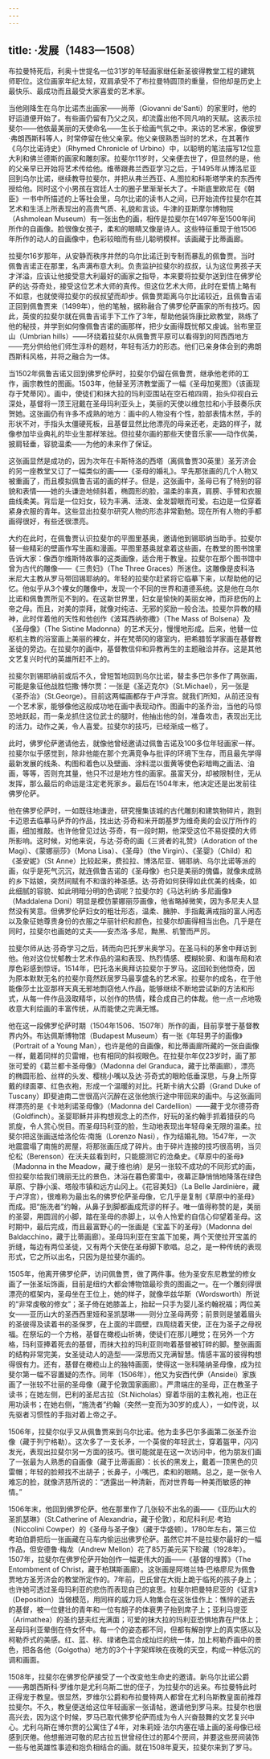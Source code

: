 ```yaml
---
---
---
```

title: ·发展（1483—1508）
---




布拉曼特死后，利奥十世提名一位31岁的年轻画家继任新圣彼得教堂工程的建筑师职位。这位画家年纪太轻，双肩承受不了布拉曼特圆顶的重量，但他却是历史上最快乐、最成功而且最受大家喜爱的艺术家。

当他刚降生在乌尔比诺杰出画家——尚蒂（Giovanni de'Santi）的家里时，他的好运道便开始了。有些画仍留有乃父之风，却流露出他不同凡响的天赋。这表示拉斐尔——他依最美丽的天使命名——生长于绘画气氛之中。来访的艺术家，像彼罗·弗朗西斯科等人，时常停留在他父亲家。他父亲很熟悉当时的艺术，在其著作《乌尔比诺诗史》（Rhymed Chronicle of Urbino）中，以聪明的笔法描写12位意大利和佛兰德斯的画家和雕刻家。拉斐尔11岁时，父亲便去世了，但显然的是，他的父亲早已开始将艺术传给他。维蒂跟弗兰西亚学习之后，于1495年从博洛尼亚回到乌尔比诺，继续教导拉斐尔，并把从弗兰西亚、A.图拉和科斯塔学来的东西传授给他。同时这个小男孩在宫廷人士的圈子里渐渐长大了。卡斯底里欧尼在《朝臣》一书中所描述的上等社会里，乌尔比诺的读书人之间，已开始流传拉斐尔在其艺术和生活上所表现出的高贵气质、礼貌和言谈。牛津的亚斯摩尔博物院（Ashmolean Museum）有一张出色的画，相传是拉斐尔在1497年至1500年间所作的自画像。脸很像女孩子，柔和的眼睛又像是诗人。这些特征重现于他1506年所作的动人的自画像中，色彩较暗而有些儿聪明模样。该画藏于比蒂画廊。

拉斐尔16岁那年，从安静而秩序井然的乌尔比诺迁到专制而暴乱的佩鲁贾。当时佩鲁吉诺正在那里，名声满布意大利。负责监护拉斐尔的叔叔，认为这位男孩子天才洋溢，应该让他接受意大利最好的画家之指导，本来要将拉斐尔送到住在佛罗伦萨的达·芬奇处，接受这位艺术大师的真传。但这位艺术大师，此时在爱情上略有不如意，也就使得拉斐尔的叔叔望而却步。佩鲁贾距离乌尔比诺较近，且佩鲁吉诺正回到佩鲁贾来（1499年），他的笔触，据称融合了佛罗伦萨画家的所有技巧。因此，英俊的拉斐尔就在佩鲁吉诺手下工作了3年，帮助他装饰康比欧教堂，熟练了他的秘技，并学到如何像佩鲁吉诺的画那样，把少女画得既忧郁又虔诚。翁布里亚山（Umbrian hills）——环绕着拉斐尔从佩鲁贾平原可以看得到的阿西西地方——充分供给他们师生淳朴的题材，年轻有活力的形态。他们已亲身体会到的弗朗西斯科风格，并将之融合为一体。

当1502年佩鲁吉诺又回到佛罗伦萨时，拉斐尔仍留在佩鲁贾，继承他老师的工作，画宗教性的图画。1503年，他替圣芳济教堂画了一幅《圣母加冕图》（该画现存于梵蒂冈）。画中，使徒们和抹大拉的玛利亚围站在空石棺四周，抬头仰视白云深处，基督将一顶王冠戴在圣母玛利亚头上，美丽的天使以维忽拉和小手鼓奏乐庆贺她。这张画仍有许多不成熟的地方：画中的人物没有个性，脸部表情木然，手的形状不对，手指头太僵硬死板，且基督显然比他漂亮的母亲还老，走路的样子，就像参加毕业典礼的毕业生那样笨拙。但拉斐尔画的那些天使音乐家——动作优美，披肩轻垂，容貌温柔——为他的未来作了保证。

这张画显然是成功的，因为次年在卡斯特洛的西塔（离佩鲁贾30英里）圣芳济会的另一座教堂又订了一幅类似的画——《圣母的婚礼》。早先那张画的几个人物又被重画了，而且模拟佩鲁吉诺的画的样子。但是，这张画中，圣母已有了特别的容貌和表情——她的头谦逊地倾斜着，椭圆形的脸，温柔的率真，肩膀、手臂和衣服曲线柔美。背后是一位妇女，较为丰满、活泼、金发碧眼而可爱。右边是一位穿着紧身衣服的青年。这些显出拉斐尔研究人物的形态非常勤勉。现在所有人物的手都画得很好，有些还很漂亮。

大约在此时，在佩鲁贾认识拉斐尔的平图里基奥，邀请他到锡耶纳当助手。拉斐尔替一些精彩的壁画作写生画和漫画。平图里基奥就拿着这些画，在教堂的图书馆里告诉大家：像西尔维斯特故事的这类画像，适合用于教皇。拉斐尔在那个图书馆中曾为古代的雕像——《三贵妇》（The Three Graces）所迷住。这雕像是皮科洛米尼大主教从罗马带回锡耶纳的。年轻的拉斐尔赶紧将它临摹下来，以帮助他的记忆。他似乎从3个裸女的雕像中，发现一个不同的世界和道德系统。这是他在乌尔比诺和佩鲁贾所见不到的。在这新世界里，妇女是愉快的美丽女神，而非悲伤的上帝之母。而且，对美的崇拜，就像对纯洁、无邪的奖励一般合法。拉斐尔异教的精神，此时伴着他的天性和他创作《波耳西纳弥撒》（The Mass of Bolsena）及《圣母像》（The Sistine Madonna）的艺术天分，慢慢地形成。后来，他替一位枢机主教的浴室画上美丽的裸女，并在梵蒂冈的寝室内，把希腊哲学家画在基督教圣徒的旁边。在拉斐尔的画中，基督教信仰和异教再生的主题融洽并存。这是其他文艺复兴时代的英雄所赶不上的。

拉斐尔到锡耶纳前或后不久，曾短暂地回到乌尔比诺，替圭多巴尔多作了两张画，可能是象征他战胜恺撒·博尔贾：一张是《圣迈克尔》（St.Michael），另一张是《圣乔治》（St.George）。目前这两幅画都存于卢浮宫。就我们所知，从前还没有一个艺术家，能够像他这般成功地在画中表现动作。图画中的圣乔治，当他的马惊恐地跃起，而一条龙抓住这位武士的腿时，他抽出他的剑，准备攻击，表现出无比的活力。动作之美，令人喜爱。拉斐尔的技巧，已经渐成一格了。

此时，佛罗伦萨邀请他去，就像他曾经邀请过佩鲁吉诺及100多位年轻画家一样。拉斐尔似乎感觉到，除非他能在那个充满竞争与批评的环境下生存，而且最先学得最新发展的线条、构图和着色以及壁画、涂料混以蛋黄等使色彩暗晦之画法、油画，等等，否则充其量，他只不过是地方性的画家。虽富天分，却被限制住，无从发挥，那么最后的命运是注定老死家乡。最后在1504年末，他决定还是出发前往佛罗伦萨。

他在佛罗伦萨时，一如既往地谦逊，研究搜集该城的古代雕刻和建筑物碎片，跑到卡迈恩去临摹马萨乔的作品，找出达·芬奇和米开朗基罗为维奇奥的会议厅所作的画，细加推敲。也许他曾见过达·芬奇，有一段时期，他深受这位不易捉摸的大师所影响。这时候，对他来说，与达·芬奇的画《三贤者的礼赞》（Adoration of the Magi）、《蒙娜丽莎》（Mona Lisa）、《圣母》（the Virgin）、《圣婴》（Child）和《圣安妮》（St Anne）比较起来，费拉拉、博洛尼亚、锡耶纳、乌尔比诺等派的画，似乎是死气沉沉，就连佩鲁吉诺的《圣母像》也只是美丽的傀儡，就像未成熟的乡下姑娘，突然间赋有不和谐的神圣感。达·芬奇如何获得如此优美的线条，如此细腻的容貌、如此明暗分明的色调呢？拉斐尔的《马达利纳·多尼画像》（Maddalena Doni）明显是模仿蒙娜丽莎画像，他省略掉微笑，因为多尼夫人显然没有笑意。但佛罗伦萨妇女的粗壮形态，温柔、臃肿、手指戴满戒指的富人闲态以及象征她尊贵身份的衣服之华丽针织和颜色，拉斐尔却画得相当出色。几乎是在同时，拉斐尔也画她的丈夫——安杰洛·多尼，黝黑、机警而严厉。

拉斐尔师从达·芬奇学习之后，转而向巴托罗米奥学习。在圣马科的茅舍中拜访到他。他对这位忧郁教士艺术作品的温和表现、热烈情感、模糊轮廓、和谐布局和浓厚色彩感到惊讶。1514年，巴托洛米奥拜访拉斐尔于罗马。这回轮到他惊奇，因为原本默默无名的拉斐尔竟然跃居罗马最享盛名的艺术家。拉斐尔的成名，在于他能像莎士比亚那样天真无邪地剽窃他人作品，能够继续不断地尝试新的方法和形式，从每一件作品汲取精华，以创作的热情，糅合成自己的体裁。他一点一点地吸收意大利绘画的丰富传统，从而能使之完满无憾。

他在这一段佛罗伦萨时期（1504年1506、1507年）所作的画，目前享誉于基督教界内外。布达佩斯博物馆（Budapest Museum）有一张《年轻男子的画像》（Portrait of a Young Man），也许是他的自画像，和比蒂画廊所藏的一张自画像一样，戴着同样的贝雷帽，也有相同的斜视眼色。在拉斐尔年仅23岁时，画了那张可爱的《葛兰都卡圣母像》（Madonna del Granduca，藏于比蒂画廊），漂亮的椭圆形脸、丝样的头发、樱桃小嘴以及达·芬奇式的眼睑低垂深思，与身上所穿戴的绿面罩、红色衣袍，形成一个温暖的对比。托斯卡纳大公爵（Grand Duke of Tuscany）即斐迪南二世很高兴沉醉在这张他旅行途中带回来的画中。与这张画同样漂亮的是《卡地利诺圣母像》（Madonna del Cardellion）——藏于戈尔德芬奇（Goldfinch）。圣婴耶稣并非构想观念上的杰作，好玩的圣约翰手抓着猎获的鸟凯旋，令人赏心悦目。而圣母玛利亚的脸，生动地表现出年轻母亲无限的温柔。拉斐尔把这张画送给洛伦佐·南施（Lorenzo Nasi），作为结婚礼物。1547年，一次地震震塌了南施的房屋，将那张画压成了碎片。由于碎片连接的技巧很高明，当贝伦松（Berenson）在沃夫兹看到时，只能臆测它的沧桑史。《草原中的圣母》（Madonna in the Meadow，藏于维也纳）是另一张较不成功的不同形式的画，但拉斐尔给我们瑰丽无比的景色，沐浴在暮色雾霭中，夜幕正静悄悄地降落在绿色草原、宁静小溪、塔般市镇和远方山冈上。《花容美妇》（La Belle Jardinière，藏于卢浮宫），很难称为最出名的佛罗伦萨圣母像，它几乎是复制《草原中的圣母》而成。把“施洗者”约翰，从鼻子到脚都画成荒谬的样子。唯一值得称赞的是，美丽的圣婴，用圆润的小脚，踏在圣母的赤脚上，以令人怜爱的自信心仰望着圣母。这时期中，最后完成，而且最富野心的一张画是《宝盖下的圣母》（Madonna del Baldacchino，藏于比蒂画廊）。圣母玛利亚在宝盖下加冕，两个天使拉开宝盖的折缝，每边有两位圣徒，又有两个天使在圣母脚下歌唱。总之，是一种传统的表现形式，它之所以出名，只因为是拉斐尔画的。

1505年，他离开佛罗伦萨，访问佩鲁贾，做了两件事。他为圣安东尼教堂的修女画了一张圣坛饰画，目前是纽约大都会博物馆最珍贵的图画之一。在一个雕刻得很漂亮的框架内，圣母坐在王位上，她的样子，就像华兹华斯（Wordsworth）所说的“非常虔敬的修女”；圣子倚在她膝盖上，抬起一只手为婴儿圣约翰祝福；两位美女——亚历山大的圣西西里娅和圣凯瑟琳——则分立圣母两旁；前景则是皱着眉头的圣彼得及读着书的圣保罗，在上面的半圆壁，四周绕着天使，正在为圣子之母祝福。在祭坛的一个方格，基督在橄榄山祈祷，使徒们在那儿睡觉；在另外一个方格，玛利亚捧着死去的基督，而抹大拉的玛利亚则吻着基督被钉碎的脚。整张画面的结构非常完美，女圣徒动人的造型——深思而又充满智慧。情感丰富的彼得构想得很有力。还有，基督在橄榄山上的独特画面，使得这一张科隆纳圣母像，成为拉斐尔第一幅不容置疑的杰作。同年（1506年），他又为安西代伊（Ansidei）家族画了一张较不壮丽的圣母像（藏于伦敦国家画廊）。严肃端庄的圣母，正在教圣子读书；在她左侧，巴利的圣尼古拉（St.Nicholas）穿着华丽的主教礼袍，也正在用功读书；在她右侧，“施洗者”约翰（突然一变而为30岁的成人），一如传说，以先驱者习惯性的手指对着上帝之子。

1506年，拉斐尔似乎又从佩鲁贾来到乌尔比诺。他为圭多巴尔多画第二张圣乔治像（藏于列宁格勒）。这次多了一支长矛，一个英俊的年轻武士，穿着盔甲，闪闪发光，表现出拉斐尔另一方面的技巧。很可能就是在这一次访问中，他为朋友们画了一张最为人熟悉的自画像（藏于比蒂画廊）：长长的黑发上，戴着一顶黑色的贝雷帽；年轻的脸颊找不出胡子；长鼻子，小嘴巴，柔和的眼睛。总之，是一张令人难忘的脸，就像济慈所说的：“透露出一种清新，而对世界每一种美而敏感的神情。”

1506年末，他回到佛罗伦萨。他在那里作了几张较不出名的画——《亚历山大的圣凯瑟琳》（St.Catherine of Alexandria，藏于伦敦），和尼科利尼·考珀（Niccolini Cowper）的《圣母与圣子像》（藏于华盛顿）。1780年左右，第三位考珀伯爵把后一张画藏在马车内偷运出佛罗伦萨。虽然它并不是拉斐尔最好的一幅作品，但安德鲁·梅龙（Andrew Mellon）花了85万美元买下珍藏（1928年）。1507年，拉斐尔在佛罗伦萨开始创作一幅更伟大的画——《基督的埋葬》（The Entombment of Christ，藏于柏琪斯画廊）。这张画是阿塔兰特·巴格廖尼为佩鲁贾地方圣芳济会的教堂所定作的。7年前，巴氏曾在大街上跪于临死的孩子身上；也许她可透过圣母玛利亚的悲伤而表现自己的哀思。拉斐尔把曼特尼亚的《证言》（Deposition）当做模范，用同样的威力将人物集合在这张佳作上：憔悴的逝去的基督，被一位健壮的青年和一位有胡子的体衰男子抬到席子上；亚利马提亚（Arimathea）的圣约瑟夫红光满面；可爱的抹大拉的玛利亚恐惧地靠在尸体上；圣母玛利亚晕倒在侍女怀中。每一个的姿态都不同，但都有解剖学上的真实感以及柯勒乔式的美感。红、蓝、棕、绿诸色混合成灿烂的统一体，加上柯勒乔画中的景色，把各各他（Golgotha）地方的3个十字架辉映在夜晚的天空，构成一种低沉的调和画面。

1508年，拉斐尔在佛罗伦萨接受了一个改变他生命史的邀请。新乌尔比诺公爵——弗朗西斯科·罗维尔是尤利乌斯二世的侄子，为拉斐尔的远亲。布拉曼特此时正得宠于教皇。很显然，罗维尔公爵和布拉曼特两人都曾在尤利乌斯教皇面前推荐拉斐尔。不久，教皇便送给这位年轻画家一张请帖，邀请他到罗马来。拉斐尔也很高兴去，因为这个时候，罗马已取代佛罗伦萨而成为令人兴奋鼓舞的文艺复兴中心。尤利乌斯在博尔贾的公寓住了4年，对朱莉娅·法尔内塞在墙上画的圣母像已经感到厌倦。他想搬进可敬的尼古拉五世曾经住过的那4个房间，并要这些房间装饰一些与他英雄性事迹和抱负相结合的画。就在1508年夏天，拉斐尔来到了罗马。